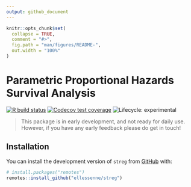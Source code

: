 ```yaml
---
output: github_document
---
```


<!-- README.md is generated from README.Rmd. Please edit that file -->

```r
knitr::opts_chunk$set(
  collapse = TRUE,
  comment = "#>",
  fig.path = "man/figures/README-",
  out.width = "100%"
)
```

# Parametric Proportional Hazards Survival Analysis

<!-- badges: start -->
[![R build status](https://github.com/ellessenne/streg/workflows/R-CMD-check/badge.svg)](https://github.com/ellessenne/streg/actions)
[![Codecov test coverage](https://codecov.io/gh/ellessenne/streg/branch/master/graph/badge.svg)](https://codecov.io/gh/ellessenne/streg?branch=master)
![Lifecycle: experimental](https://img.shields.io/badge/lifecycle-experimental-orange.svg)
<!-- badges: end -->

> This package is in early development, and not ready for daily use.
> However, if you have any early feedback please do get in touch!

## Installation

You can install the development version of `streg` from [GitHub](https://github.com/) with:

``` r
# install.packages("remotes")
remotes::install_github("ellessenne/streg")
```
